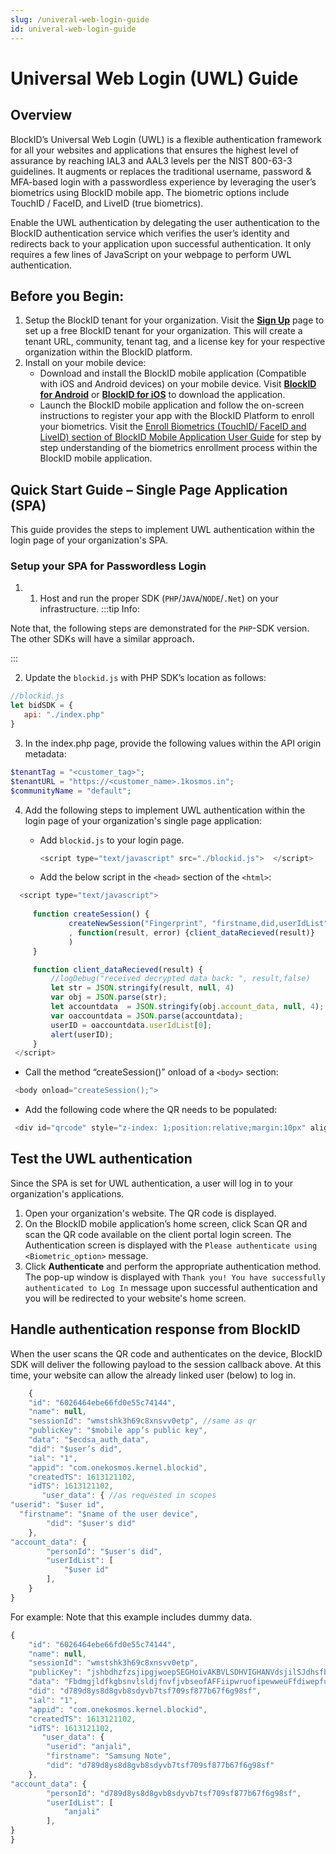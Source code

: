 ```yaml
---
slug: /univeral-web-login-guide
id: univeral-web-login-guide
---
```

# Universal Web Login (UWL) Guide

## Overview
BlockID’s Universal Web Login (UWL) is a flexible authentication framework for all your websites and applications that ensures the highest level of assurance by reaching IAL3 and AAL3 levels per the NIST 800-63-3 guidelines. It augments or replaces the traditional username, password & MFA-based login with a passwordless experience by leveraging the user’s biometrics using BlockID mobile app. The biometric options include TouchID / FaceID, and LiveID (true biometrics).

Enable the UWL authentication by delegating the user authentication to the BlockID authentication service which verifies the user’s identity and redirects back to your application upon successful authentication. It only requires a few lines of JavaScript on your webpage to perform UWL authentication.

## Before you Begin:
1. Setup the BlockID tenant for your organization. Visit the **[Sign Up](https://www.1kosmos.com/blockid-free-trial)** page to set up a free BlockID tenant for your organization. This will create a tenant URL, community, tenant tag, and a license key for your respective organization within the BlockID platform.
2. Install on your mobile device:
    * Download and install the BlockID mobile application (Compatible with iOS and Android devices) on your mobile device. Visit **[BlockID for Android](https://play.google.com/store/apps/details?id=com.onekosmos.kernel.blockid)** or **[BlockID for iOS](https://apps.apple.com/us/app/blockid/id1539421428)** to download the application.
    * Launch the BlockID mobile application and follow the on-screen instructions to register your app with the BlockID Platform to enroll your biometrics. Visit the [Enroll Biometrics (TouchID/ FaceID and LiveID) section of BlockID Mobile Application User Guide](https://1kosmos.document360.io/docs/blockid-mobile-application-user-guide#EnrollBio) for step by step understanding of the biometrics enrollment process within the BlockID mobile application.

## Quick Start Guide – Single Page Application (SPA)
This guide provides the steps to implement UWL authentication within the login page of your organization's SPA. 

### Setup your SPA for Passwordless Login
1. 1.	Host and run the proper SDK (`PHP`/`JAVA`/`NODE`/`.Net`) on your infrastructure.
:::tip Info:


Note that, the following steps are demonstrated for the `PHP`-SDK version.  The other SDKs will have a similar approach.

:::

2. Update the `blockid.js` with PHP SDK’s location as follows:
```javascript
//blockid.js
let bidSDK = {
   api: "./index.php"
}
```
3. In the index.php page, provide the following values within the API origin metadata:
```php
$tenantTag = "<customer_tag>";
$tenantURL = "https://<customer_name>.1kosmos.in";
$communityName = "default";
```
4.  Add the following steps to implement UWL authentication within the login page of your organization's single page application:
       * Add `blockid.js` to your login page.
            ```javascript
         <script type="text/javascript" src="./blockid.js">  </script>
            ```
 
    * Add the below script in the `<head>` section of the `<html>`: 
   ```javascript
     <script type="text/javascript">
    
        function createSession() {
                createNewSession("Fingerprint", "firstname,did,userIdList", "qrcode",null 
                , function(result, error) {client_dataRecieved(result)}
                )
        }

        function client_dataRecieved(result) {
            //logDebug("received decrypted data back: ", result,false)
            let str = JSON.stringify(result, null, 4)
            var obj = JSON.parse(str);
            let accountdata  = JSON.stringify(obj.account_data, null, 4);
            var oaccountdata = JSON.parse(accountdata);
            userID = oaccountdata.userIdList[0];
            alert(userID);
        }
    </script>
   ```
 
   * Call the method “createSession()” onload of a `<body>` section:
   ```javascript
    <body onload="createSession();">
   ```
   * Add the following code where the QR needs to be populated:

   ```javascript
    <div id="qrcode" style="z-index: 1;position:relative;margin:10px" align="center"> </div>
   ```
## Test the UWL authentication
Since the SPA is set for UWL authentication, a user will log in to your organization's applications.
1. Open your organization's website. The QR code is displayed.
2. On the BlockID mobile application’s home screen, click Scan QR and scan the QR code available on the client portal login screen. The Authentication screen is displayed with the `Please authenticate using <Biometric_option>` message.
3. Click **Authenticate** and perform the appropriate authentication method. The pop-up window is displayed with `Thank you! You have successfully authenticated to Log In` message upon successful authentication and you will be redirected to your website's home screen.

## Handle authentication response from BlockID
When the user scans the QR code and authenticates on the device, BlockID SDK will deliver the following payload to the session callback above. At this time, your website can allow the already linked user (below) to log in.
```javascript
    {
    "id": "6026464ebe66fd0e55c74144",
    "name": null,
    "sessionId": "wmstshk3h69c8xnsvv0etp", //same as qr
    "publicKey": "$mobile app’s public key",
    "data": "$ecdsa_auth_data",
    "did": "$user’s did",
    "ial": "1",
    "appid": "com.onekosmos.kernel.blockid",
    "createdTS": 1613121102,
    "idTS": 1613121102,
       "user_data": { //as requested in scopes
"userid": "$user id",      
  "firstname": "$name of the user device",
        "did": "$user's did"
    },
"account_data": {
        "personId": "$user's did",
        "userIdList": [
            "$user id"
        ],
	}
}	

```
For example: Note that this example includes dummy data.
```javascript
{
    "id": "6026464ebe66fd0e55c74144",
    "name": null,
    "sessionId": "wmstshk3h69c8xnsvv0etp",
    "publicKey": "jshbdhzfzsjipgjwoepSEGHoivAKBVLSDHVIGHANVdsjilSJdhsfbgAKJFHlajsFGSDJKFBJSDGFZESFODGJBVESJLJSFVKSAKF",
    "data": "FbdmgjldfkgbsnvlsldjfnvfjvbseofAFFiipwruofipewweuFfdiwepfuiwvdcbEjdpiaoufhuwioeadklhcfjbjdsDSkjfvhesoigvdjbjoifvhesufiwDFrsguhfsklfiorushfvbxkjigjslhidjxviodufjkxvbiseodufhvisfdepirouyfuosfidlxj",
    "did": "d789d8ys8d8gvb8sdyvb7tsf709sf877b67f6g98sf",
    "ial": "1",
    "appid": "com.onekosmos.kernel.blockid",
    "createdTS": 1613121102,
    "idTS": 1613121102,
       "user_data": {
        "userid": "anjali",
        "firstname": "Samsung Note",
        "did": "d789d8ys8d8gvb8sdyvb7tsf709sf877b67f6g98sf"
    },
"account_data": {
        "personId": "d789d8ys8d8gvb8sdyvb7tsf709sf877b67f6g98sf",
        "userIdList": [
            "anjali"
        ],
}
}

```


